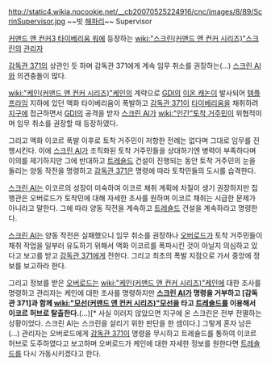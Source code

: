 http://static4.wikia.nocookie.net/__cb20070525224916/cnc/images/8/89/ScrinSupervisor.jpg
~~빗 [[해파리]]~~
Supervisor

[[커맨드 앤 컨커3 타이베리움 워]]에 등장하는 [[wiki:"스크린(커맨드 앤 컨커 시리즈)"스크린]]의 [[관리자]]

[[감독관 371]]의 상관인 듯 하며 감독관 371에게 계속 임무 취소를 권장하는(...) [[스크린 AI]]와 의견충돌이 많다.

[[wiki:"케인(커맨드 앤 컨커 시리즈)"케인]]의 계략으로 [[GDI]]의 [[이온 캐논]]이 발사되어 [[템플 프라임]] 지하에 있던 액화 타이베리움이 폭발하고 [[감독관 371]]이 [[타이베리움]]을 채취하려 [[지구]]에 접근하면서 [[GDI]]의 공격을 받자 [[스크린 AI]]가 [[wiki:"인간"토착 거주민]]이 위협적이며 임무 취소를 권장할 때 등장하였다.

그리고 액화 이코르 폭발 이후로 토착 거주민이 저항한 전례는 없다며 그대로 임무를 진행시킨다. 이에 [[스크린 AI]]가 조직화된 토착 거주민들을 상대하기엔 병력이 부족하다며 이의를 제기하지만 그에 반대하고 [[트레숄드]] 건설이 진행되는 동안 토착 거주민의 눈을 돌리는 양동 작전을 명령하고 [[감독관 371]]은 명령에 따라 토착민들의 도시를 습격한다.

[[스크린 AI]]는 이코르의 성장이 미숙하여 이코르 채취 계획에 차질이 생기 권장하지만 집행관은 오버로드가 토착민에 대해 자세한 조사를 원하며 이코르 채취는 시급한 문제가 아니라고 말한다. 그에 따라 양동 작전을 계속하고 [[트레숄드]] 건설을 계속하라고 명령한다.

[[스크린 AI]]는 양동 작전은 실패했으니 임무 취소를 권장하나 [[오버로드]]가 토착 거주민들이 채취 작업을 일부러 유도하기 위해서 액화 이코르를 폭파시킨 것이 아닐지 의심하고 있다고 보고를 받고 [[감독관 371]]에게 전한다. 그리고 최초의 폭발 지점으로 가서 중앙에 정보를 보고하라 한다.

그리고 정보를 받은 [[오버로드]]는 [[wiki:"케인(커맨드 앤 컨커 시리즈)"케인]]에 대한 조사를 명령하고 관리자는 케인에 대한 조사를 명령하지만 '''[[스크린 AI]]가 명령을 거부하고 [감독관 371]과 함께 [[wiki:"모선(커맨드 앤 컨커 시리즈)"모선]]을 타고 [[트레숄드]]를 이용해서 이코르 허브로 탈출한다.'''(...)[* 사실 이러지 않았으면 지구에 온 스크린은 전부 전멸하는 상황이었다. 스크린 AI는 스크린을 살리기 위한 판단을 한 셈이다.] 그렇게 혼자 남은(...) 관리자는 오버로드에게 [[감독관 371]]이 명령을 무시하고 트레숄드를 통하여 이코르 허브로 도주하였다고 보고하며 오버로드가 케인에 대한 자세한 정보를 원한다면 [[트레숄드]]를 다시 가동시키겠다고 한다.
